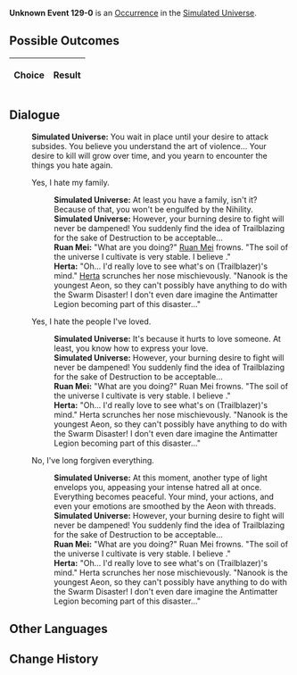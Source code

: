 {{Simulated Universe Event Infobox
|title         = Unknown Event 129-0
|image         = undefined.png
|type          =
|domains_su    = 
|domains_ext   = 
|domains_swarm = 
|domains_gng   = 
|requirements  =
|prev          = 
|next          = 
|indexRewards  =
|characters    = Herta;Ruan Mei
}}
'''Unknown Event 129-0''' is an [[Simulated Universe/Occurrence|Occurrence]] in the [[Simulated Universe]].

==Possible Outcomes==
{| class="article-table"
!Choice
!Result

|}

<!--
==Gameplay Notes==

-->
==Dialogue==
{{Dialogue Start}}
:'''Simulated Universe:''' You wait in place until your desire to attack subsides. You believe you understand the art of violence... Your desire to kill will grow over time, and you yearn to encounter the things you hate again.
:{{DIcon|Arrow}} Yes, I hate my family.
::'''Simulated Universe:''' At least you have a family, isn't it? Because of that, you won't be engulfed by the Nihility.
::'''Simulated Universe:''' However, your burning desire to fight will never be dampened! You suddenly find the idea of Trailblazing for the sake of Destruction to be acceptable...
::'''Ruan Mei:''' "What are you doing?" [[Ruan Mei]] frowns. "The soil of the universe I cultivate is very stable. I believe {{Color|Keyword|Destruction will never appear here}}."
::'''Herta:''' "Oh... I'd really love to see what's on (Trailblazer)'s mind." [[Herta]] scrunches her nose mischievously. "Nanook is the youngest Aeon, so they can't possibly have anything to do with the Swarm Disaster! I don't even dare imagine the Antimatter Legion becoming part of this disaster..."
:{{DIcon|Arrow}} Yes, I hate the people I've loved.
::'''Simulated Universe:''' It's because it hurts to love someone. At least, you know how to express your love.
::'''Simulated Universe:''' However, your burning desire to fight will never be dampened! You suddenly find the idea of Trailblazing for the sake of Destruction to be acceptable...
::'''Ruan Mei:''' "What are you doing?" Ruan Mei frowns. "The soil of the universe I cultivate is very stable. I believe {{Color|Keyword|Destruction will never appear here}}."
::'''Herta:''' "Oh... I'd really love to see what's on (Trailblazer)'s mind." Herta scrunches her nose mischievously. "Nanook is the youngest Aeon, so they can't possibly have anything to do with the Swarm Disaster! I don't even dare imagine the Antimatter Legion becoming part of this disaster..."
:{{DIcon|Arrow}} No, I've long forgiven everything.
::'''Simulated Universe:''' At this moment, another type of light envelops you, appeasing your intense hatred all at once. Everything becomes peaceful. Your mind, your actions, and even your emotions are smoothed by the Aeon with threads.
::'''Simulated Universe:''' However, your burning desire to fight will never be dampened! You suddenly find the idea of Trailblazing for the sake of Destruction to be acceptable...
::'''Ruan Mei:''' "What are you doing?" Ruan Mei frowns. "The soil of the universe I cultivate is very stable. I believe {{Color|Keyword|Destruction will never appear here}}."
::'''Herta:''' "Oh... I'd really love to see what's on (Trailblazer)'s mind." Herta scrunches her nose mischievously. "Nanook is the youngest Aeon, so they can't possibly have anything to do with the Swarm Disaster! I don't even dare imagine the Antimatter Legion becoming part of this disaster..."
{{Dialogue End}}

==Other Languages==
{{Other Languages
|en    = 
|zhs   = 
|zht   = 
|ja    = 
|ko    = 
|es    = 
|fr    = 
|ru    = 
|th    = 
|vi    = 
|de    = 
|id    = 
|pt    = 
}}

==Change History==
{{Change History|1.0}}
